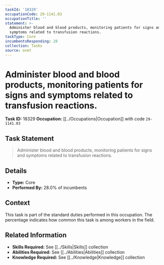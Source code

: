 ```yaml
---
taskId: '18329'
occupationCode: 29-1141.03
occupationTitle: ''
statement: >-
  Administer blood and blood products, monitoring patients for signs and
  symptoms related to transfusion reactions.
taskType: Core
incumbentsResponding: 28
collection: Tasks
source: onet
---
```

# Administer blood and blood products, monitoring patients for signs and symptoms related to transfusion reactions.

**Task ID:** 18329
**Occupation:** [[../Occupations|Occupation]] with code `29-1141.03`

## Task Statement

> Administer blood and blood products, monitoring patients for signs and symptoms related to transfusion reactions.

## Details

- **Type:** Core
- **Performed By:** 28.0% of incumbents

## Context

This task is part of the standard duties performed in this occupation. The percentage indicates how common this task is among workers in the field.

## Related Information

- **Skills Required:** See [[../Skills|Skills]] collection
- **Abilities Required:** See [[../Abilities|Abilities]] collection
- **Knowledge Required:** See [[../Knowledge|Knowledge]] collection
